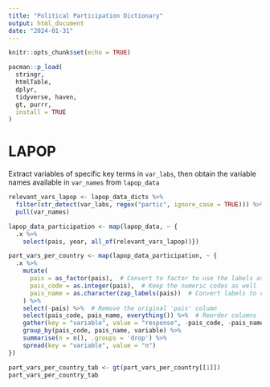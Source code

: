 ```yaml
---
title: "Political Participation Dictionary"
output: html_document
date: "2024-01-31"
---
```


```r
knitr::opts_chunk$set(echo = TRUE)
```

```r
pacman::p_load(
  stringr,
  htmlTable,
  dplyr, 
  tidyverse, haven,
  gt, purrr, 
  install = TRUE
)
```

# LAPOP

Extract variables of specific key terms in `var_labs`, then obtain the variable
names available in `var_names` from `lapop_data`

```r
relevant_vars_lapop <- lapop_data_dicts %>%
  filter(str_detect(var_labs, regex("partic", ignore_case = TRUE))) %>%
  pull(var_names)

lapop_data_participation <- map(lapop_data, ~ {
  .x %>%
    select(pais, year, all_of(relevant_vars_lapop))})
```


```r
part_vars_per_country <- map(lapop_data_participation, ~ {
  .x %>%
    mutate(
      pais = as_factor(pais),  # Convert to factor to use the labels as levels
      pais_code = as.integer(pais),  # Keep the numeric codes as well
      pais_name = as.character(zap_labels(pais))  # Convert labels to character
    ) %>%
    select(-pais) %>%  # Remove the original 'pais' column
    select(pais_code, pais_name, everything()) %>%  # Reorder columns
    gather(key = "variable", value = "response", -pais_code, -pais_name) %>%
    group_by(pais_code, pais_name, variable) %>%
    summarise(n = n(), .groups = 'drop') %>%
    spread(key = "variable", value = "n")
})
```

```r
part_vars_per_country_tab <- gt(part_vars_per_country[[1]])
part_vars_per_country_tab
```

